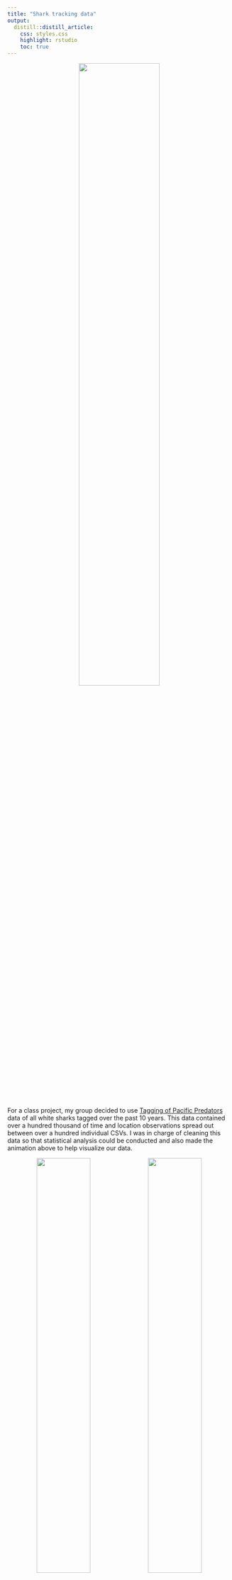 ```yaml
---
title: "Shark tracking data"
output:
  distill::distill_article:
    css: styles.css
    highlight: rstudio
    toc: true
---
```


<center>
![](moveVis1.gif){ width=60% }  
</center>


For a class project, my group decided to use [Tagging of Pacific Predators](http://www.coml.org/projects/tagging-pacific-predators-topp.html) data of all white sharks tagged over the past 10 years. This data contained over a hundred thousand of time and location observations spread out between over a hundred individual CSVs. I was in charge of cleaning this data so that statistical analysis could be conducted and also made the animation above to help visualize our data. 


<center>
![](sharkimg.png){ width=49% }  ![](sharkplot.png){ width=49% }
</center>

A machine learning Maxent model was also programmed to look for any significant depths at which we can see the white sharks in relation to temperature. We found that at a depth of 600 meters, the greatest difference in the distribution between the observed values and background values. 





